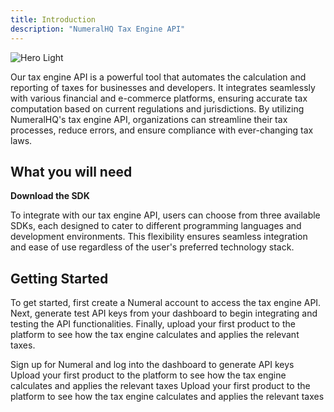 ```yaml
---
title: Introduction
description: "NumeralHQ Tax Engine API"
---
```


<img
  className="block dark:hidden"
  src="/images/tax-engine.webp"
  alt="Hero Light"
/>

Our tax engine API is a powerful tool that automates the calculation and reporting of taxes for businesses and developers. It integrates seamlessly with various financial and e-commerce platforms, ensuring accurate tax computation based on current regulations and jurisdictions. By utilizing NumeralHQ's tax engine API, organizations can streamline their tax processes, reduce errors, and ensure compliance with ever-changing tax laws.

## What you will need

**Download the SDK**

To integrate with our tax engine API, users can choose from three available SDKs, each designed to cater to different programming languages and development environments. This flexibility ensures seamless integration and ease of use regardless of the user's preferred technology stack.

## Getting Started

To get started, first create a Numeral account to access the tax engine API. Next, generate test API keys from your dashboard to begin integrating and testing the API functionalities. Finally, upload your first product to the platform to see how the tax engine calculates and applies the relevant taxes.

<CardGroup cols={3}>
  <Card
    title="1. Create a Numeral account"
    icon="pen-to-square"
    href="/numeral-dashboard-setup"
  >
    Sign up for Numeral and log into the dashboard to generate API keys
  </Card>
  <Card
    title="2. Upload your first product"
    icon="image"
    href="/api-reference/endpoint/products"
  >
    Upload your first product to the platform to see how the tax engine
    calculates and applies the relevant taxes
  </Card>
  <Card
    title="3. Receive a tax calculation"
    icon="image"
    href="/api-reference/endpoint/calculations"
  >
    Upload your first product to the platform to see how the tax engine
    calculates and applies the relevant taxes
  </Card>
</CardGroup>
